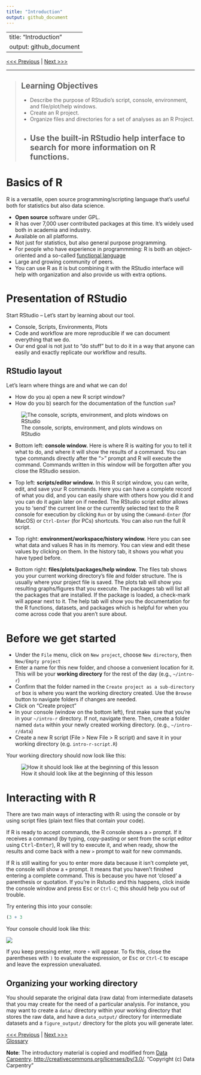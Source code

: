 ```yaml
---
title: "Introduction"
output: github_document
---
```

---
title: "Introduction"
output: github_document
---

[<<< Previous](../README.md) | [Next >>>](02-functions.md)

------------

> ## Learning Objectives
>
> * Describe the purpose of RStudio’s script, console, environment, and file/plot/help windows.
> * Create an R project.
> * Organize files and directories for a set of analyses as an R Project.
> * Use the built-in RStudio help interface to search for more information on R functions.
------------

# Basics of R

R is a versatile, open source programming/scripting language that's useful both
for statistics but also data science.

* **Open source** software under GPL.
* R has over 7,000 user contributed packages at this time. It's widely used both
  in academia and industry.
* Available on all platforms.
* Not just for statistics, but also general purpose programming.
* For people who have experience in programmming: R is both an object-oriented
  and a so-called [functional language](http://adv-r.had.co.nz/Functional-programming.html)
* Large and growing community of peers.
* You can use R as it is but combining it with the RStudio interface will help with organization and also provide us with extra options.


# Presentation of RStudio

Start RStudio -- Let's start by learning about our tool.

* Console, Scripts, Environments, Plots
* Code and workflow are more reproducible if we can document everything that we
  do.
* Our end goal is not just to "do stuff" but to do it in a way that anyone can
  easily and exactly replicate our workflow and results.
  
## RStudio layout

Let's learn where things are and what we can do!

* How do you a) open a new R script window?
* How do you b) search for the documentation of the function ```sum```?

![The console, scripts, environment, and plots windows on RStudio](https://github.com/connor-french/intro-r/blob/master/images/RStudioLayout.png)

* Bottom left: **console window.** Here is where R is waiting for you to tell it what to do, and where it will show the results of a command. You can type commands directly after the ">" prompt and R will execute the command. Commands written in this window will be forgotten after you close the RStudio session.

* Top left: **scripts/editor window.** In this R script window, you can write, edit, and save your R commands. Here you can have a complete record of what you did, and you can easily share with others how you did it and you can do it again later on if needed. The RStudio script editor allows you to 'send' the current line or the currently selected text to the R console for execution by clicking `Run` or by using the `Command-Enter` (for MacOS) or `Ctrl-Enter` (for PCs) shortcuts. You can also run the full R script.

* Top right: **environment/workspace/history window.** Here you can see what data and values R has in its memory. You can view and edit these values by clicking on them. In the history tab, it shows you what you have typed before.

* Bottom right: **files/plots/packages/help window.** The files tab shows you your current working directory's file and folder structure. The is usually where your project file is saved. The plots tab will show you resulting graphs/figures that you execute. The packages tab will list all the packages that are installed. If the package is loaded, a check-mark will appear next to it. The help tab will show you the documentation for the R functions, datasets, and packages which is helpful for when you come across code that you aren't sure about.

# Before we get started

* Under the `File` menu, click on `New project`, choose `New directory`, then
  `New/Empty project`
* Enter a name for this new folder, and choose a convenient location for
  it. This will be your **working directory** for the rest of the day
  (e.g., `~/intro-r`)
* Confirm that the folder named in the `Create project as a sub-directory of` box is where you want the working directory created. Use the `Browse` button to navigate folders if changes are needed.
* Click on "Create project"
* In your console (window on the bottom left), first make sure that you're in your `~/intro-r` directory. If not, navigate there. Then, create a folder named `data` within your newly created working directory.
  (e.g., `~/intro-r/data`)
* Create a new R script (File > New File > R script) and save it in your working
  directory (e.g. `intro-r-script.R`)

Your working directory should now look like this:

![How it should look like at the beginning of this lesson](../images/r_starting_how_it_should_like.png)


# Interacting with R

There are two main ways of interacting with R: using the console or by using
script files (plain text files that contain your code).

If R is ready to accept commands, the R console shows a `>` prompt. If it
receives a command (by typing, copy-pasting or sent from the script editor using
<kbd>Ctrl</kbd>-<kbd>Enter</kbd>), R will try to execute it, and when ready, show the results and
come back with a new `>` prompt to wait for new commands.

If R is still waiting for you to enter more data because it isn't complete yet,
the console will show a `+` prompt. It means that you haven't finished entering
a complete command. This is because you have not 'closed' a parenthesis or
quotation. If you're in Rstudio and this happens, click inside the console
window and press <kbd>Esc</kbd> or `Ctrl-C`; this should help you out of trouble.

Try entering this into your console:

```r
(3 + 3
```

Your console chould look like this:

![](../images/unclosed-parentheses.png)

If you keep pressing enter, more `+` will appear. To fix this, close the parentheses with `)` to evaluate the expression, or <kbd>Esc</kbd> or `Ctrl-C` to escape and leave the expression unevaluated.


## Organizing your working directory

You should separate the original data (raw data) from intermediate datasets that
you may create for the need of a particular analysis. For instance, you may want
to create a `data/` directory within your working directory that stores the raw
data, and have a `data_output/` directory for intermediate datasets and a
`figure_output/` directory for the plots you will generate later. 

[<<< Previous](../README.md) | [Next >>>](02-functions.md)   
[Glossary](glossary.md)

**Note**: The introductory material is copied and modified from [Data Carpentry](http://datacarpentry.org). [http://creativecommons.org/licenses/by/3.0/](http://creativecommons.org/licenses/by/3.0/).
"Copyright (c) Data Carpentry"